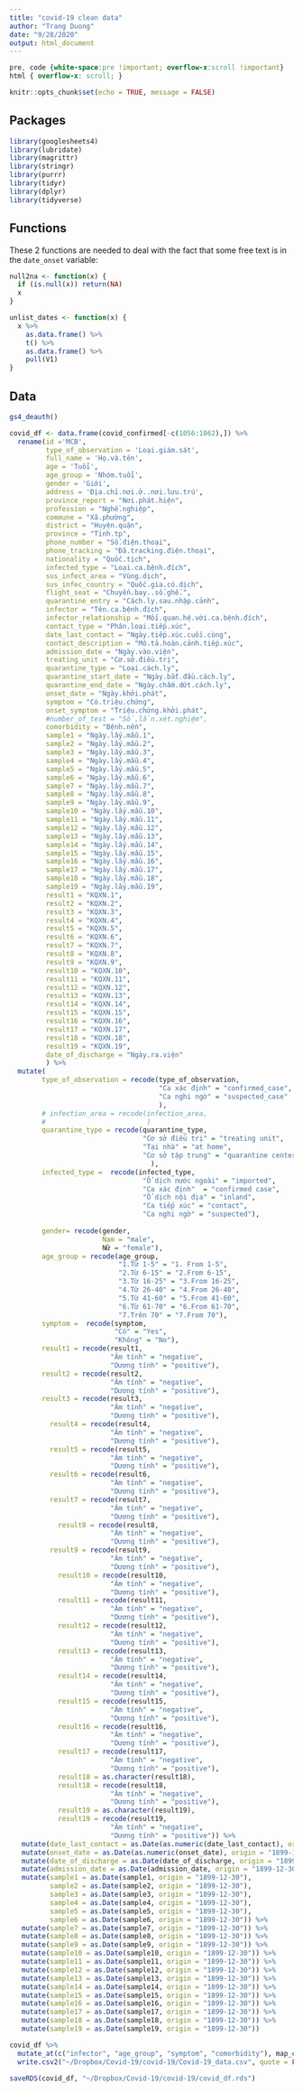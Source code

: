 ```yaml
---
title: "covid-19 clean data"
author: "Trang Duong"
date: "9/28/2020"
output: html_document
---
```

<style type="text/css">
.main-container {
  max-width: 1500px;
  margin-left: auto;
  margin-right: auto;
}
</style>

```css
pre, code {white-space:pre !important; overflow-x:scroll !important}
html { overflow-x: scroll; }
```


```r
knitr::opts_chunk$set(echo = TRUE, message = FALSE)
```

## Packages

```r

library(googlesheets4)
library(lubridate)
library(magrittr)
library(stringr)
library(purrr)
library(tidyr)
library(dplyr)
library(tidyverse)
```

## Functions

These 2 functions are needed to deal with the fact that some free text is in the
`date_onset` variable:

```r
null2na <- function(x) {
  if (is.null(x)) return(NA)
  x
}
```

```r
unlist_dates <- function(x) {
  x %>%
    as.data.frame() %>%
    t() %>%
    as.data.frame() %>%
    pull(V1)
}
```

## Data
```r
gs4_deauth()

covid_df <- data.frame(covid_confirmed[-c(1056:1062),]) %>% 
  rename(id ='MCB',
         type_of_observation = 'Loại.giám.sát',
         full_name = 'Họ.và.tên',
         age = 'Tuổi',
         age_group = 'Nhóm.tuổi',
         gender = 'Giới',
         address = 'Địa.chỉ.nơi.ở..nơi.lưu.trú',
         province_report = "Nơi.phát.hiện",
         profession = "Nghề.nghiệp",
         commune = "Xã.phường",
         district = "Huyện.quận",
         province = "Tỉnh.tp",
         phone_number = "Số.điện.thoại",
         phone_tracking = "Đã.tracking.điện.thoại",
         nationality = "Quốc.tịch",
         infected_type = "Loại.ca.bệnh.đích",
         sus_infect_area = "Vùng.dịch",
         sus_infec_country = "Quốc.gia.có.dịch",
         flight_seat = "Chuyến.bay..số.ghế.",
         quarantine_entry = "Cách.ly.sau.nhập.cảnh",
         infector = "Tên.ca.bệnh.đích",
         infector_relationship = "Mối.quan.hệ.với.ca.bệnh.đích",
         contact_type = "Phân.loại.tiếp.xúc",
         date_last_contact = "Ngày.tiếp.xúc.cuối.cùng",
         contact_description = "Mô.tả.hoàn.cảnh.tiếp.xúc",
         admission_date = "Ngày.vào.viện",
         treating_unit = "Cơ.sở.điều.trị",
         quarantine_type = "Loại.cách.ly",
         quarantine_start_date = "Ngày.bắt.đầu.cách.ly",
         quarantine_end_date = "Ngày.chấm.dứt.cách.ly",
         onset_date = "Ngày.khởi.phát",
         symptom = "Có.triệu.chứng",
         onset_symptom = "Triệu.chứng.khởi.phát",
         #number_of_test = "Số.lần.xét.nghiệm",
         comorbidity = "Bệnh.nền",
         sample1 = "Ngày.lấy.mẫu.1",
         sample2 = "Ngày.lấy.mẫu.2",
         sample3 = "Ngày.lấy.mẫu.3",
         sample4 = "Ngày.lấy.mẫu.4",
         sample5 = "Ngày.lấy.mẫu.5",
         sample6 = "Ngày.lấy.mẫu.6",
         sample7 = "Ngày.lấy.mẫu.7",
         sample8 = "Ngày.lấy.mẫu.8",
         sample9 = "Ngày.lấy.mẫu.9",
         sample10 = "Ngày.lấy.mẫu.10",
         sample11 = "Ngày.lấy.mẫu.11",
         sample12 = "Ngày.lấy.mẫu.12",
         sample13 = "Ngày.lấy.mẫu.13",
         sample14 = "Ngày.lấy.mẫu.14",
         sample15 = "Ngày.lấy.mẫu.15",
         sample16 = "Ngày.lấy.mẫu.16",
         sample17 = "Ngày.lấy.mẫu.17",
         sample18 = "Ngày.lấy.mẫu.18",
         sample19 = "Ngày.lấy.mẫu.19",
         result1 = "KQXN.1",
         result2 = "KQXN.2",
         result3 = "KQXN.3",
         result4 = "KQXN.4",
         result5 = "KQXN.5",
         result6 = "KQXN.6",
         result7 = "KQXN.7",
         result8 = "KQXN.8",
         result9 = "KQXN.9",
         result10 = "KQXN.10",
         result11 = "KQXN.11",
         result12 = "KQXN.12",
         result13 = "KQXN.13",
         result14 = "KQXN.14",
         result15 = "KQXN.15",
         result16 = "KQXN.16",
         result17 = "KQXN.17",
         result18 = "KQXN.18",
         result19 = "KQXN.19",
         date_of_discharge = "Ngày.ra.viện"  
         ) %>%
  mutate(
        type_of_observation = recode(type_of_observation, 
                                     "Ca xác định" = "confirmed_case",
                                     "Ca nghi ngờ" = "suspected_case"
                                     ),
        # infection_area = recode(infection_area,
        #                         )
        quarantine_type = recode(quarantine_type, 
                                 "Cơ sở điều trị" = "treating unit",
                                 "Tại nhà" = "at home",
                                 "Cơ sở tập trung" = "quarantine center"
                                   ),
        infected_type =  recode(infected_type,
                                 "Ổ dịch nước ngoài" = "imported",
                                 "Ca xác định"  = "confirmed case",
                                 "Ổ dịch nội địa" = "inland",
                                 "Ca tiếp xúc" = "contact",
                                 "Ca nghi ngờ" = "suspected"),
        
        gender= recode(gender, 
                       Nam = "male", 
                       Nữ = "female"),
        age_group = recode(age_group, 
                           "1.Từ 1-5" = "1. From 1-5",
                           "2.Từ 6-15" = "2.From 6-15",
                           "3.Từ 16-25" = "3.From 16-25",
                           "4.Từ 26-40" = "4.From 26-40",
                           "5.Từ 41-60" = "5.From 41-60",
                           "6.Từ 61-70" = "6.From 61-70",
                           "7.Trên 70" = "7.From 70"),
        symptom =  recode(symptom,
                          "Có" = "Yes",
                          "Không" = "No"),
        result1 = recode(result1,
                         "Âm tính" = "negative",
                         "Dương tính" = "positive"),
        result2 = recode(result2,
                         "Âm tính" = "negative",
                         "Dương tính" = "positive"),
        result3 = recode(result3,
                         "Âm tính" = "negative",
                         "Dương tính" = "positive"),
          result4 = recode(result4,
                         "Âm tính" = "negative",
                         "Dương tính" = "positive"),
          result5 = recode(result5,
                         "Âm tính" = "negative",
                         "Dương tính" = "positive"),
          result6 = recode(result6,
                         "Âm tính" = "negative",
                         "Dương tính" = "positive"),
          result7 = recode(result7,
                         "Âm tính" = "negative",
                         "Dương tính" = "positive"),
            result8 = recode(result8,
                         "Âm tính" = "negative",
                         "Dương tính" = "positive"),
          result9 = recode(result9,
                         "Âm tính" = "negative",
                         "Dương tính" = "positive"),
            result10 = recode(result10,
                         "Âm tính" = "negative",
                         "Dương tính" = "positive"),
            result11 = recode(result11,
                         "Âm tính" = "negative",
                         "Dương tính" = "positive"),
            result12 = recode(result12,
                         "Âm tính" = "negative",
                         "Dương tính" = "positive"),
            result13 = recode(result13,
                         "Âm tính" = "negative",
                         "Dương tính" = "positive"),
            result14 = recode(result14,
                         "Âm tính" = "negative",
                         "Dương tính" = "positive"),
            result15 = recode(result15,
                         "Âm tính" = "negative",
                         "Dương tính" = "positive"),
            result16 = recode(result16,
                         "Âm tính" = "negative",
                         "Dương tính" = "positive"),
            result17 = recode(result17,
                         "Âm tính" = "negative",
                         "Dương tính" = "positive"),
            result18 = as.character(result18),
            result18 = recode(result18,
                         "Âm tính" = "negative",
                         "Dương tính" = "positive"),
            result19 = as.character(result19),
            result19 = recode(result19,
                         "Âm tính" = "negative",
                         "Dương tính" = "positive")) %>%
   mutate(date_last_contact = as.Date(as.numeric(date_last_contact), origin = "1899-12-30")) %>%
   mutate(onset_date = as.Date(as.numeric(onset_date), origin = "1899-12-30")) %>%
   mutate(date_of_discharge = as.Date(date_of_discharge, origin = "1899-12-30")) %>%
   mutate(admission_date = as.Date(admission_date, origin = "1899-12-30")) %>%
   mutate(sample1 = as.Date(sample1, origin = "1899-12-30"),
          sample2 = as.Date(sample2, origin = "1899-12-30"),
          sample3 = as.Date(sample3, origin = "1899-12-30"),
          sample4 = as.Date(sample4, origin = "1899-12-30"),
          sample5 = as.Date(sample5, origin = "1899-12-30"),
          sample6 = as.Date(sample6, origin = "1899-12-30")) %>% 
   mutate(sample7 = as.Date(sample7, origin = "1899-12-30")) %>%
   mutate(sample8 = as.Date(sample8, origin = "1899-12-30")) %>%
   mutate(sample9 = as.Date(sample9, origin = "1899-12-30")) %>%
   mutate(sample10 = as.Date(sample10, origin = "1899-12-30")) %>%
   mutate(sample11 = as.Date(sample11, origin = "1899-12-30")) %>%
   mutate(sample12 = as.Date(sample12, origin = "1899-12-30")) %>%
   mutate(sample13 = as.Date(sample13, origin = "1899-12-30")) %>%
   mutate(sample14 = as.Date(sample14, origin = "1899-12-30")) %>%
   mutate(sample15 = as.Date(sample15, origin = "1899-12-30")) %>%
   mutate(sample16 = as.Date(sample16, origin = "1899-12-30")) %>%
   mutate(sample17 = as.Date(sample17, origin = "1899-12-30")) %>%
   mutate(sample18 = as.Date(sample18, origin = "1899-12-30")) %>%
   mutate(sample19 = as.Date(sample19, origin = "1899-12-30")) 


```

```r
covid_df %>%
  mutate_at(c("infector", "age_group", "symptom", "comorbidity"), map_chr, paste, collapse = " | ") %>% 
  write.csv2("~/Dropbox/Covid-19/covid-19/Covid-19_data.csv", quote = FALSE, row.names = FALSE)

saveRDS(covid_df, "~/Dropbox/Covid-19/covid-19/covid_df.rds")
```